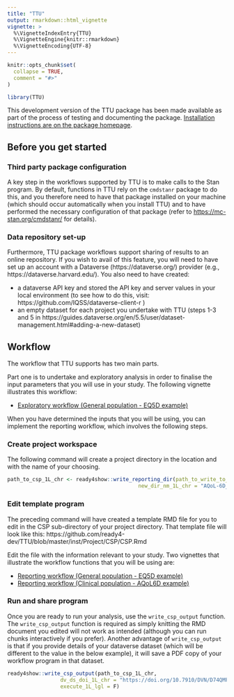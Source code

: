 ```yaml
---
title: "TTU"
output: rmarkdown::html_vignette
vignette: >
  %\VignetteIndexEntry{TTU}
  %\VignetteEngine{knitr::rmarkdown}
  %\VignetteEncoding{UTF-8}
---
```


```r
knitr::opts_chunk$set(
  collapse = TRUE,
  comment = "#>"
)
```

```r
library(TTU)
```
This development version of the TTU package has been made available as part of the process of testing and documenting the package. [Installation instructions are on the package homepage](https://ready4-dev.github.io/TTU/index.html).

## Before you get started
### Third party package configuration
A key step in the workflows supported by TTU is to make calls to the Stan program. By default, functions in TTU rely on the `cmdstanr` package to do this, and you therefore need to have that package installed on your machine (which should occur automatically when you install TTU) and to have performed the necessary configuration of that package (refer to [https://mc-stan.org/cmdstanr/](https://mc-stan.org/cmdstanr/) for details).

### Data repository set-up
Furthermore, TTU package workflows support sharing of results to an online repository. If you wish to avail of this feature, you will need to have set up an account with a Dataverse (https://dataverse.org/) provider (e.g., https://dataverse.harvard.edu/). You also need to have created:

 - a dataverse API key and stored the API key and server values in your local environment (to see how to do this, visit: https://github.com/IQSS/dataverse-client-r )
 - an empty dataset for each project you undertake with TTU (steps 1-3 and 5 in https://guides.dataverse.org/en/5.5/user/dataset-management.html#adding-a-new-dataset)

## Workflow 
The workflow that TTU supports has two main parts.

Part one is to undertake and exploratory analysis in order to finalise the input parameters that you will use in your study. The following vignette illustrates this workflow:

- [Exploratory workflow (General population - EQ5D example)](Model_TTU.html)

When you have determined the inputs that you will be using, you can implement the reporting workflow, which involves the following steps.

### Create project workspace

The following command will create a project directory in the location and with the name of your choosing. 
```r
path_to_csp_1L_chr <- ready4show::write_reporting_dir(path_to_write_to_1L_chr = "../Temp tests of output",
                                          new_dir_nm_1L_chr = "AQoL-6D_Vignette")
```

### Edit template program
The preceding command will have created a template RMD file for you to edit in the CSP sub-directory of your project directory. That template file will look like this: https://github.com/ready4-dev/TTU/blob/master/inst/Project/CSP/CSP.Rmd

Edit the file with the information relevant to your study. Two vignettes that illustrate the workflow functions that you will be using are:

- [Reporting workflow (General population - EQ5D example)](CSP_EQ5D_TTU.html)
- [Reporting workflow (Clinical population - AQoL6D example)](CSP_AQOL6D_TTU.html)

### Run and share program
Once you are ready to run your analysis, use the `write_csp_output` function. The `write_csp_output` function is required as simply knitting the RMD document you edited will not work as intended (although you can run chunks interactively if you prefer). Another advantage of `write_csp_output` is that if you provide details of your dataverse dataset (which will be different to the value in the below example), it will save a PDF copy of your workflow program in that dataset.

```r
ready4show::write_csp_output(path_to_csp_1L_chr,
                 dv_ds_doi_1L_chr = "https://doi.org/10.7910/DVN/D74QMP",
                 execute_1L_lgl = F)
```

